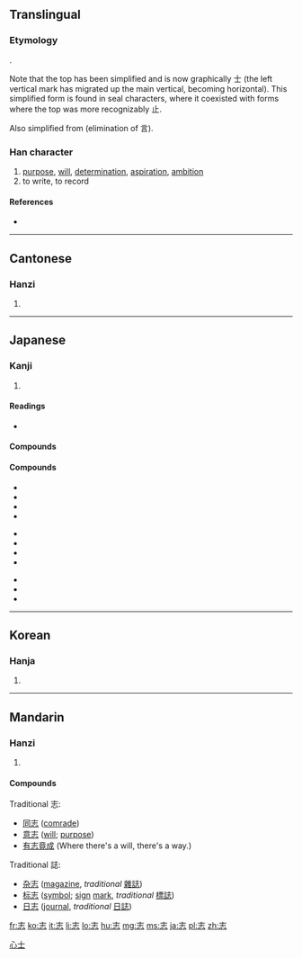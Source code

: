 {{also|誌}}
==Translingual==
{{zh-forms|志|志 or [[誌]]}}

===Etymology===
{{Han compound|止|心|ls=psc|c1=p|c2=s}}.

Note that the top has been simplified and is now graphically 士 (the left vertical mark has migrated up the main vertical, becoming horizontal). This simplified form is found in seal characters, where it coexisted with forms where the top was more recognizably 止.

Also simplified from {{Han simp|誌|f=言|t=&nbsp;}} (elimination of 言).

===Han character===
{{Han char|rn=61|rad=心|as=03|sn=7|four=4033<sub>1</sub>|canj=土心 (GP)|ids=⿰[[士]][[心]]}}

# [[purpose]], [[will]], [[determination]], [[aspiration]], [[ambition]]
# to write, to record {{qualifier|simplification of [[誌]]}}

====References====
* {{Han ref|kx=0376.210|dkj=10331|dj=0703.070|hdz=42269.040|uh=5FD7|ud=24535|bh=A7D3|bd=42963}}

----

==Cantonese==

===Hanzi===
{{yue-hanzi|jyut=|y=ji3|tra=誌}}

# {{defn|lang=yue|sort=心03}}

----

==Japanese==

===Kanji===
{{ja-kanji|grade=5|rs=心03}}

# {{defn|lang=ja|sort=心03}}

====Readings====
* {{ja-readings|on=[[し]] (shi)|kun=[[こころざす]] (kokorozasu), [[こころざし]] (kokorozashi), [[しるす]] (shirusu)}}

====Compounds====
====Compounds====
{{top3}}
* {{l|ja|sc=Jpan|素志|tr=そし, soshi}}
* {{l|ja|sc=Jpan|夙志|tr=しゅくし, shukushi}}
* {{l|ja|sc=Jpan|宿志|tr=しゅくし, shukushi}}
* {{term|意志||will, intent|tr=[[いし]], [[ishi]]|sc=Jpan|lang=ja}}
{{mid3}}
* {{l|ja|sc=Jpan|闘志|tr=とうし, tōshi}}
* {{l|ja|sc=Jpan|遺志|tr=いし, ishi}}
* {{l|ja|sc=Jpan|同志|tr=どうし, dōshi}}
* {{l|ja|sc=Jpan|志士|tr=しし, shishi}}
{{mid3}}
* {{l|ja|sc=Jpan|異志|tr=いし, ishi}}
* {{l|ja|sc=Jpan|言志|tr=げんし, genshi}}
* {{l|ja|sc=Jpan|壮志|tr=そうし, sōshi}}
{{bottom}}

----

==Korean==

===Hanja===
{{ko-hanja|hangeul=지|eumhun=|rv=ji|mr=chi|y=ci}}

# {{defn|lang=ko|sort=心03}}

[[Category:CJKV simplified characters which already existed as traditional characters|心士]]

----

==Mandarin==

===Hanzi===
{{cmn-hanzi|tra=誌|pin=[[zhì]] ([[zhi4]])|wg=chih<sup>4</sup>}}

# {{defn|lang=cmn|sort=心03}}

====Compounds====
Traditional 志:
*[[同志]] ([[comrade]])
*[[意志]] ([[will]]; [[purpose]])
*[[有志竟成]] (Where there's a will, there's a way.)

Traditional 誌:
*[[杂志]] ([[magazine]], ''traditional'' [[雜誌]])
*[[标志]] ([[symbol]]; [[sign]] [[mark]], ''traditional'' [[標誌]])
*[[日志]] ([[journal]], ''traditional'' [[日誌]])


[[fr:志]]
[[ko:志]]
[[it:志]]
[[li:志]]
[[lo:志]]
[[hu:志]]
[[mg:志]]
[[ms:志]]
[[ja:志]]
[[pl:志]]
[[zh:志]]